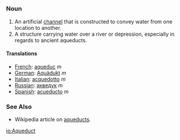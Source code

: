 =={{En}}==
===Noun===
# An artificial [[channel]] that is constructed to convey water from one location to another.
# A structure carrying water over a river or depression, especially in regards to ancient aqueducts.
====Translations====
*[[French]]: [[aqueduc]] ''m''
*[[German]]: [[Aquädukt]] ''m''
*[[Italian]]: [[acquedotto]] ''m''
*[[Russian]]: [[акведук]] ''m''
*[[Spanish]]: [[acueducto]] ''m''

===See Also===
*Wikipedia article on [[w:aqueduct|aqueducts]].

[[io:Aqueduct]]